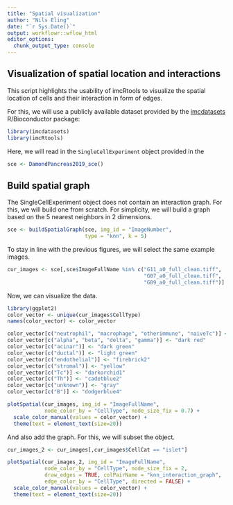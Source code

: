 ```yaml
---
title: "Spatial visualization"
author: "Nils Eling"
date: "`r Sys.Date()`"
output: workflowr::wflow_html
editor_options:
  chunk_output_type: console
---
```


## Visualization of spatial location and interactions

This script highlights the usability of imcRtools to visualize the spatial 
location of cells and their interaction in form of edges.  

For this, we will use a publicly available dataset provided by the 
[imcdatasets](https://bioconductor.org/packages/release/data/experiment/html/imcdatasets.html) 
R/Bioconductor package:

```r
library(imcdatasets)
library(imcRtools)
```

Here, we will read in the `SingleCellExperiment` object provided in the 

```r
sce <- DamondPancreas2019_sce()
```

## Build spatial graph

The SingleCellExperiment object does not contain an interaction graph.
For this, we will build one from scratch.
For simplicity, we will build a graph based on the 5 nearest neighbors in 
2 dimensions.

```r
sce <- buildSpatialGraph(sce, img_id = "ImageNumber", 
                         type = "knn", k = 5)
```

To stay in line with the previous figures, we will select the same example 
images.

```r
cur_images <- sce[,sce$ImageFullName %in% c("G11_a0_full_clean.tiff",
                                            "G07_a0_full_clean.tiff",
                                            "G09_a0_full_clean.tiff")]
```

Now, we can visualize the data.

```r
library(ggplot2)
color_vector <- unique(cur_images$CellType)
names(color_vector) <- color_vector

color_vector[c("neutrophil", "macrophage", "otherimmune", "naiveTc")] <- "dark blue"
color_vector[c("alpha", "beta", "delta", "gamma")] <- "dark red"
color_vector[c("acinar")] <- "dark green"
color_vector[c("ductal")] <- "light green"
color_vector[c("endothelial")] <- "firebrick2"
color_vector[c("stromal")] <- "yellow"
color_vector[c("Tc")] <- "darkorchid1"
color_vector[c("Th")] <- "cadetblue2"
color_vector[c("unknown")] <- "gray"
color_vector[c("B")] <- "dodgerblue4"

plotSpatial(cur_images, img_id = "ImageFullName", 
            node_color_by = "CellType", node_size_fix = 0.7) + 
  scale_color_manual(values = color_vector) +
  theme(text = element_text(size=20))
```

And also add the graph. For this, we will subset the object.

```r
cur_images_2 <- cur_images[,cur_images$CellCat == "islet"]

plotSpatial(cur_images_2, img_id = "ImageFullName", 
            node_color_by = "CellType", node_size_fix = 2,
            draw_edges = TRUE, colPairName = "knn_interaction_graph",
            edge_color_by = "CellType", directed = FALSE) + 
  scale_color_manual(values = color_vector) +
  theme(text = element_text(size=20))
```
